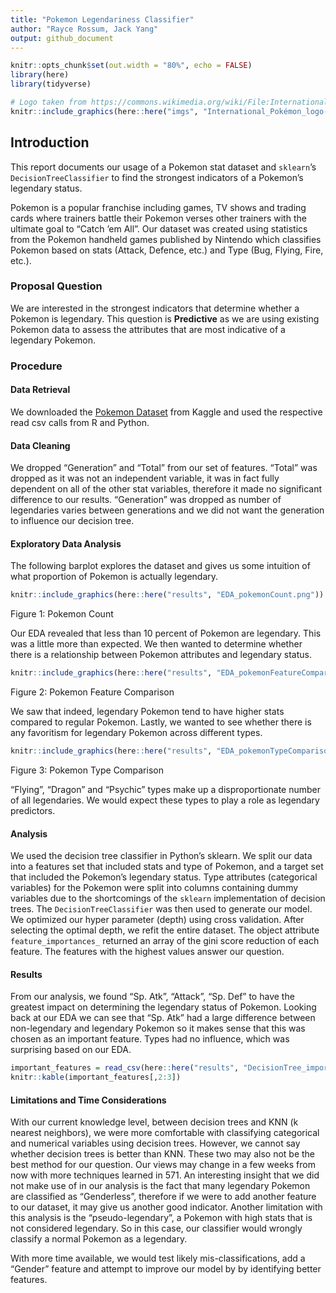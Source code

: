 ```yaml
---
title: "Pokemon Legendariness Classifier"
author: "Rayce Rossum, Jack Yang"
output: github_document
---
```

```r
knitr::opts_chunk$set(out.width = "80%", echo = FALSE)
library(here)
library(tidyverse)
```

```r
# Logo taken from https://commons.wikimedia.org/wiki/File:International_Pok%C3%A9mon_logo.svg and is part of the public domain
knitr::include_graphics(here::here("imgs", "International_Pokémon_logo-wikimedia-cc.svg"))
```

## Introduction
This report documents our usage of a Pokemon stat dataset and `sklearn`'s `DecisionTreeClassifier` to find the strongest indicators of a Pokemon's legendary status. 

Pokemon is a popular franchise including games, TV shows and trading cards where trainers battle their Pokemon verses other trainers with the ultimate goal to "Catch 'em All". Our dataset was created using statistics from the Pokemon handheld games published by Nintendo which classifies Pokemon based on stats (Attack, Defence, etc.) and Type (Bug, Flying, Fire, etc.).

### Proposal Question
We are interested in the strongest indicators that determine whether a Pokemon is legendary. This question is **Predictive** as we are using existing Pokemon data to assess the attributes that are most indicative of a legendary Pokemon.

### Procedure
#### Data Retrieval
We downloaded the [Pokemon Dataset](https://www.kaggle.com/abcsds/pokemon) from Kaggle and used the respective read csv calls from R and Python.

#### Data Cleaning
We dropped "Generation" and "Total" from our set of features. "Total" was dropped as it was not an independent variable, it was in fact fully dependent on all of the other stat variables, therefore it made no significant difference to our results. "Generation" was dropped as number of legendaries varies between generations and we did not want the generation to influence our decision tree.

#### Exploratory Data Analysis

The following barplot explores the dataset and gives us some intuition of what proportion of Pokemon is actually legendary.

```r

knitr::include_graphics(here::here("results", "EDA_pokemonCount.png"))

```

Figure 1: Pokemon Count

Our EDA revealed that less than 10 percent of Pokemon are legendary. This was a little more than expected. We then wanted to determine whether there is a relationship between Pokemon attributes and legendary status.

```r

knitr::include_graphics(here::here("results", "EDA_pokemonFeatureComparison.png"))

```

Figure 2: Pokemon Feature Comparison

We saw that indeed, legendary Pokemon tend to have higher stats compared to regular Pokemon. Lastly, we wanted to see whether there is any favoritism for legendary Pokemon across different types.

```r

knitr::include_graphics(here::here("results", "EDA_pokemonTypeComparison.png"))

```

Figure 3: Pokemon Type Comparison

"Flying", "Dragon" and "Psychic" types make up a disproportionate number of all legendaries. We would expect these types to play a role as legendary predictors.

#### Analysis
We used the decision tree classifier in Python's sklearn. We split our data into a features set that included stats and type of Pokemon, and a target set that included the Pokemon's legendary status. Type attributes (categorical variables) for the Pokemon were split into columns containing dummy variables due to the shortcomings of the `sklearn` implementation of decision trees. The `DecisionTreeClassifier` was then used to generate our model. We optimized our hyper parameter (depth) using cross validation. After selecting the optimal depth, we refit the entire dataset. The object attribute `feature_importances_` returned an array of the gini score reduction of each feature. The features with the highest values answer our question.

#### Results
From our analysis, we found "Sp. Atk", "Attack", "Sp. Def" to have the greatest impact on determining the legendary status of Pokemon. Looking back at our EDA we can see that "Sp. Atk" had a large difference between non-legendary and legendary Pokemon so it makes sense that this was chosen as an important feature. Types had no influence, which was surprising based on our EDA.

```r
important_features = read_csv(here::here("results", "DecisionTree_important_features.csv"))
knitr::kable(important_features[,2:3])
```

#### Limitations and Time Considerations
With our current knowledge level, between decision trees and KNN (k nearest neighbors), we were more comfortable with classifying categorical and numerical variables using decision trees. However, we cannot say whether decision trees is better than KNN. These two may also not be the best method for our question. Our views may change in a few weeks from now with more techniques learned in 571. An interesting insight that we did not make use of in our analysis is the fact that many legendary Pokemon are classified as "Genderless", therefore if we were to add another feature to our dataset, it may give us another good indicator. Another limitation with this analysis is the "pseudo-legendary", a Pokemon with high stats that is not considered legendary. So in this case, our classifier would wrongly classify a normal Pokemon as a legendary.

With more time available, we would test likely mis-classifications, add a "Gender" feature and attempt to improve our model by by identifying better features.
